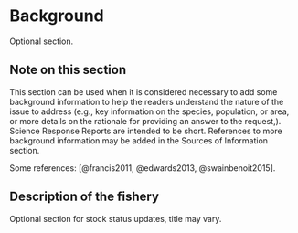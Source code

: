 # Background

Optional section.

## Note on this section

This section can be used when it is considered necessary to add some background information to help the readers understand the nature of the issue to address (e.g., key information on the species, population, or area, or more details on the rationale for providing an answer to the request,).
Science Response Reports are intended to be short. References to more background information may be added in the Sources of Information section.

Some references: [@francis2011, @edwards2013, @swainbenoit2015].

## Description of the fishery

Optional section for stock status updates, title may vary. 

